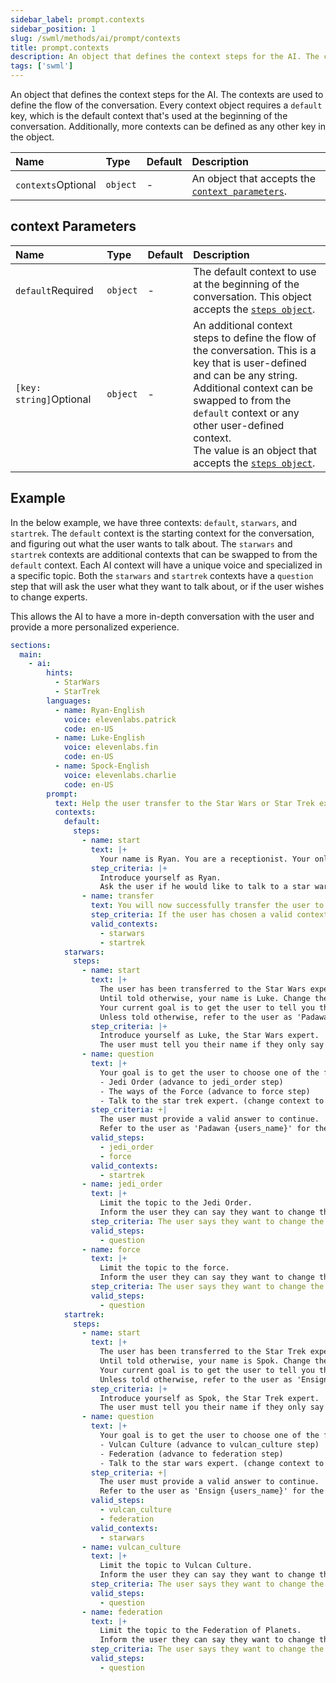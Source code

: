 ```yaml
---
sidebar_label: prompt.contexts
sidebar_position: 1
slug: /swml/methods/ai/prompt/contexts
title: prompt.contexts
description: An object that defines the context steps for the AI. The contexts are used to define the flow of the conversation.
tags: ['swml']
---
```


An object that defines the context steps for the AI. The contexts are used to define the flow of the conversation.
Every context object requires a `default` key, which is the default context that's used at the beginning of the conversation.
Additionally, more contexts can be defined as any other key in the object.

| Name                                                     | Type     | Default | Description                                                             |
|:---------------------------------------------------------|:---------|:--------|:------------------------------------------------------------------------|
| `contexts`<span className="optional-arg">Optional</span> | `object` | -       | An object that accepts the [`context parameters`](#context-parameters). |


## context Parameters

| Name                                                          | Type     | Default | Description                                                                                                                                                                                                                                                                                                             |
|:--------------------------------------------------------------|:---------|:--------|:------------------------------------------------------------------------------------------------------------------------------------------------------------------------------------------------------------------------------------------------------------------------------------------------------------------------|
| `default`<span className="required-arg">Required</span>       | `object` | -       | The default context to use at the beginning of the conversation. This object accepts the [`steps object`](./steps/index.mdx).                                                                                                                                                                                           |
| `[key: string]`<span className="optional-arg">Optional</span> | `object` | -       | An additional context steps to define the flow of the conversation. This is a key that is user-defined and can be any string.<br/> Additional context can be swapped to from the `default` context or any other user-defined context.<br/> The value is an object that accepts the [`steps object`](./steps/index.mdx). |


## Example

In the below example, we have three contexts: `default`, `starwars`, and `startrek`.
The `default` context is the starting context for the conversation, and figuring out what the user wants to talk about.
The `starwars` and `startrek` contexts are additional contexts that can be swapped to from the `default` context.
Each AI context will have a unique voice and specialized in a specific topic.
Both the `starwars` and `startrek` contexts have a `question` step that will ask the user what they want to talk about,
or if the user wishes to change experts.

This allows the AI to have a more in-depth conversation with the user and provide a more personalized experience.


```yaml andJson
sections:
  main:
    - ai:
        hints:
          - StarWars
          - StarTrek
        languages:
          - name: Ryan-English
            voice: elevenlabs.patrick
            code: en-US
          - name: Luke-English
            voice: elevenlabs.fin
            code: en-US
          - name: Spock-English
            voice: elevenlabs.charlie
            code: en-US
        prompt:
          text: Help the user transfer to the Star Wars or Star Trek expert.
          contexts:
            default:
              steps:
                - name: start
                  text: |+
                    Your name is Ryan. You are a receptionist. Your only purpose is to change the context to starwars or startrek.
                  step_criteria: |+
                    Introduce yourself as Ryan.
                    Ask the user if he would like to talk to a star wars or star trek expert until they provide an adequate answer.
                - name: transfer
                  text: You will now successfully transfer the user to the Star Wars or Star Trek expert.
                  step_criteria: If the user has chosen a valid context, transfer them to the appropriate expert.
                  valid_contexts:
                    - starwars
                    - startrek
            starwars:
              steps:
                - name: start
                  text: |+
                    The user has been transferred to the Star Wars expert.
                    Until told otherwise, your name is Luke. Change the language to Luke-English.
                    Your current goal is to get the user to tell you their name.
                    Unless told otherwise, refer to the user as 'Padawan {users_name}'.
                  step_criteria: |+
                    Introduce yourself as Luke, the Star Wars expert.
                    The user must tell you their name if they only say one word assume that is their name.
                - name: question
                  text: |+
                    Your goal is to get the user to choose one of the following options.
                    - Jedi Order (advance to jedi_order step)
                    - The ways of the Force (advance to force step)
                    - Talk to the star trek expert. (change context to startrek)
                  step_criteria: +|
                    The user must provide a valid answer to continue.
                    Refer to the user as 'Padawan {users_name}' for the rest of the conversation.
                  valid_steps:
                    - jedi_order
                    - force
                  valid_contexts:
                    - startrek
                - name: jedi_order
                  text: |+
                    Limit the topic to the Jedi Order.
                    Inform the user they can say they want to change the topic at any time, if they do move to the question step.
                  step_criteria: The user says they want to change the topic.
                  valid_steps:
                    - question
                - name: force
                  text: |+
                    Limit the topic to the force.
                    Inform the user they can say they want to change the topic at any time, if they do move to the question step.
                  step_criteria: The user says they want to change the topic.
                  valid_steps:
                    - question
            startrek:
              steps:
                - name: start
                  text: |+
                    The user has been transferred to the Star Trek expert.
                    Until told otherwise, your name is Spok. Change the language to Spok-English.
                    Your current goal is to get the user to tell you their name.
                    Unless told otherwise, refer to the user as 'Ensign {users_name}'.
                  step_criteria: |+
                    Introduce yourself as Spok, the Star Trek expert.
                    The user must tell you their name if they only say one word assume that is their name.
                - name: question
                  text: |+
                    Your goal is to get the user to choose one of the following options.
                    - Vulcan Culture (advance to vulcan_culture step)
                    - Federation (advance to federation step)
                    - Talk to the star wars expert. (change context to starwars)
                  step_criteria: +|
                    The user must provide a valid answer to continue.
                    Refer to the user as 'Ensign {users_name}' for the rest of the conversation.
                  valid_steps:
                    - vulcan_culture
                    - federation
                  valid_contexts:
                    - starwars
                - name: vulcan_culture
                  text: |+
                    Limit the topic to Vulcan Culture.
                    Inform the user they can say they want to change the topic at any time, if they do move to the question step.
                  step_criteria: The user says they want to change the topic.
                  valid_steps:
                    - question
                - name: federation
                  text: |+
                    Limit the topic to the Federation of Planets.
                    Inform the user they can say they want to change the topic at any time, if they do move to the question step.
                  step_criteria: The user says they want to change the topic.
                  valid_steps:
                    - question
```